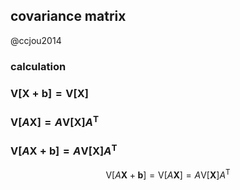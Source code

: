 ## covariance matrix 

@ccjou2014

### calculation

\begin{align*}
\mathrm{C}\left[\boldsymbol{X}\right]=\mathrm{Cov}\left[\boldsymbol{X}\right]=\mathrm{V}\left[\boldsymbol{X}\right]= & \mathrm{E}\left[\left[\boldsymbol{X}-\mathrm{E}\left(\boldsymbol{X}\right)\right]\left[\boldsymbol{X}-\mathrm{E}\left(\boldsymbol{X}\right)\right]^{\mathrm{T}}\right]\\
= & \mathrm{E}\left[\left[\boldsymbol{X}-\mathrm{E}\left(\boldsymbol{X}\right)\right]\left[\boldsymbol{X}^{\mathrm{T}}-\mathrm{E}\left(\boldsymbol{X}\right)^{\mathrm{T}}\right]\right]\\
= & \mathrm{E}\left[\boldsymbol{X}\boldsymbol{X}^{\mathrm{T}}-\mathrm{E}\left(\boldsymbol{X}\right)\boldsymbol{X}^{\mathrm{T}}-\boldsymbol{X}\mathrm{E}\left(\boldsymbol{X}\right)^{\mathrm{T}}+\mathrm{E}\left(\boldsymbol{X}\right)\mathrm{E}\left(\boldsymbol{X}\right)^{\mathrm{T}}\right]\\
= & \mathrm{E}\left[\boldsymbol{X}\boldsymbol{X}^{\mathrm{T}}\right]-\mathrm{E}\left[\mathrm{E}\left(\boldsymbol{X}\right)\boldsymbol{X}^{\mathrm{T}}\right]-\mathrm{E}\left[\boldsymbol{X}\mathrm{E}\left(\boldsymbol{X}\right)^{\mathrm{T}}\right]+\mathrm{E}\left[\mathrm{E}\left(\boldsymbol{X}\right)\mathrm{E}\left(\boldsymbol{X}\right)^{\mathrm{T}}\right]\\
= & \mathrm{E}\left[\boldsymbol{X}\boldsymbol{X}^{\mathrm{T}}\right]-\mathrm{E}\left(\boldsymbol{X}\right)\mathrm{E}\left[\boldsymbol{X}^{\mathrm{T}}\right]-\mathrm{E}\left[\boldsymbol{X}\right]\mathrm{E}\left(\boldsymbol{X}\right)^{\mathrm{T}}+\mathrm{E}\left(\boldsymbol{X}\right)\mathrm{E}\left(\boldsymbol{X}\right)^{\mathrm{T}}\\
= & \mathrm{E}\left[\boldsymbol{X}\boldsymbol{X}^{\mathrm{T}}\right]-\mathrm{E}\left(\boldsymbol{X}\right)\mathrm{E}\left(\boldsymbol{X}\right)^{\mathrm{T}}-\mathrm{E}\left(\boldsymbol{X}\right)\mathrm{E}\left(\boldsymbol{X}\right)^{\mathrm{T}}+\mathrm{E}\left(\boldsymbol{X}\right)\mathrm{E}\left(\boldsymbol{X}\right)^{\mathrm{T}}\\
= & \mathrm{E}\left[\boldsymbol{X}\boldsymbol{X}^{\mathrm{T}}\right]-\mathrm{E}\left(\boldsymbol{X}\right)\mathrm{E}\left(\boldsymbol{X}\right)^{\mathrm{T}}
\end{align*}

\begin{align*}
\boldsymbol{X}=\left[X\right]_{1\times1}=X\Rightarrow C\left(X\right)=\mathrm{C}\left[\boldsymbol{X}\right]= & \mathrm{E}\left[\boldsymbol{X}\boldsymbol{X}^{\mathrm{T}}\right]-\mathrm{E}\left(\boldsymbol{X}\right)\mathrm{E}\left(\boldsymbol{X}\right)^{\mathrm{T}}\\
= & \mathrm{E}\left[XX\right]-\mathrm{E}\left(X\right)\mathrm{E}\left(X\right)\\
= & \mathrm{E}\left(X^{2}\right)-\left[\mathrm{E}\left(X\right)\right]^{2}=\mathrm{V}\left(X\right)
\end{align*}

### $\mathrm{V}\left[\boldsymbol{X}+\boldsymbol{b}\right]=\mathrm{V}\left[\boldsymbol{X}\right]$

\begin{align*}
\mathrm{V}\left[\boldsymbol{X}+\boldsymbol{b}\right]= & \mathrm{E}\left[\left[\left(\boldsymbol{X}+\boldsymbol{b}\right)-\mathrm{E}\left(\boldsymbol{X}+\boldsymbol{b}\right)\right]\left[\left(\boldsymbol{X}+\boldsymbol{b}\right)-\mathrm{E}\left(\boldsymbol{X}+\boldsymbol{b}\right)\right]^{\mathrm{T}}\right]\\
\overset{\mathrm{E}\left(\boldsymbol{X}+\boldsymbol{b}\right)=\mathrm{E}\left(\boldsymbol{X}\right)+\boldsymbol{b}}{=} & \mathrm{E}\left[\left[\boldsymbol{X}+\boldsymbol{b}-\mathrm{E}\left(\boldsymbol{X}\right)-\boldsymbol{b}\right]\left[\boldsymbol{X}+\boldsymbol{b}-\mathrm{E}\left(\boldsymbol{X}\right)-\boldsymbol{b}\right]^{\mathrm{T}}\right]\\
= & \mathrm{E}\left[\left[\boldsymbol{X}-\mathrm{E}\left(\boldsymbol{X}\right)\right]\left[\boldsymbol{X}-\mathrm{E}\left(\boldsymbol{X}\right)\right]^{\mathrm{T}}\right]=\mathrm{V}\left[\boldsymbol{X}\right]
\end{align*}

### $\mathrm{V}\left[A\boldsymbol{X}\right]=A\mathrm{V}\left[\boldsymbol{X}\right]A^{\mathrm{T}}$

\begin{align*}
\mathrm{V}\left[A\boldsymbol{X}\right]= & \mathrm{E}\left[\left[\left(A\boldsymbol{X}\right)-\mathrm{E}\left(A\boldsymbol{X}\right)\right]\left[\left(A\boldsymbol{X}\right)-\mathrm{E}\left(A\boldsymbol{X}\right)\right]^{\mathrm{T}}\right]\\
\overset{\mathrm{E}\left(A\boldsymbol{X}\right)=A\mathrm{E}\left(\boldsymbol{X}\right)}{=} & \mathrm{E}\left[\left[A\boldsymbol{X}-A\mathrm{E}\left(\boldsymbol{X}\right)\right]\left[A\boldsymbol{X}-A\mathrm{E}\left(\boldsymbol{X}\right)\right]^{\mathrm{T}}\right]\\
= & \mathrm{E}\left[A\left[\boldsymbol{X}-\mathrm{E}\left(\boldsymbol{X}\right)\right]\left[A\left[\boldsymbol{X}-\mathrm{E}\left(\boldsymbol{X}\right)\right]\right]^{\mathrm{T}}\right]\\
= & \mathrm{E}\left[A\left[\boldsymbol{X}-\mathrm{E}\left(\boldsymbol{X}\right)\right]\left[\boldsymbol{X}-\mathrm{E}\left(\boldsymbol{X}\right)\right]^{\mathrm{T}}A^{\mathrm{T}}\right]\\
= & A\mathrm{E}\left[\left[\boldsymbol{X}-\mathrm{E}\left(\boldsymbol{X}\right)\right]\left[\boldsymbol{X}-\mathrm{E}\left(\boldsymbol{X}\right)\right]^{\mathrm{T}}\right]A^{\mathrm{T}}=A\mathrm{V}\left[\boldsymbol{X}\right]A^{\mathrm{T}}
\end{align*}

### $\mathrm{V}\left[A\boldsymbol{X}+\boldsymbol{b}\right]=A\mathrm{V}\left[\boldsymbol{X}\right]A^{\mathrm{T}}$

$$
\mathrm{V}\left[A\boldsymbol{X}+\boldsymbol{b}\right]=\mathrm{V}\left[A\boldsymbol{X}\right]=A\mathrm{V}\left[\boldsymbol{X}\right]A^{\mathrm{T}}
$$